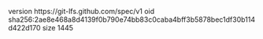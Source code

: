 version https://git-lfs.github.com/spec/v1
oid sha256:2ae8e468a8d4139f0b790e74bb83c0caba4bff3b5878bec1df30b114d422d170
size 1445
